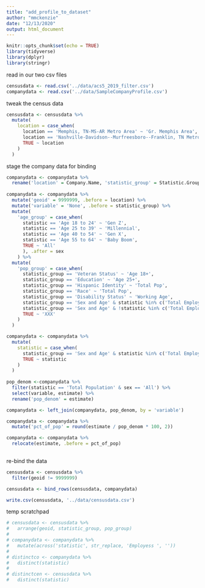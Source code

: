 ```yaml
---
title: "add_profile_to_dataset"
author: "mmckenzie"
date: "12/13/2020"
output: html_document
---
```


```r
knitr::opts_chunk$set(echo = TRUE)
library(tidyverse)
library(dplyr)
library(stringr)

```

read in our two csv files
```r

censusdata <- read.csv('../data/acs5_2019_filter.csv')
companydata <- read.csv('../data/SampleCompanyProfile.csv')

```

tweak the census data
```r
censusdata <- censusdata %>% 
  mutate(
    location = case_when(
      location == 'Memphis, TN-MS-AR Metro Area' ~ 'Gr. Memphis Area',
      location == 'Nashville-Davidson--Murfreesboro--Franklin, TN Metro Area' ~ 'Gr. Nashville Area',
      TRUE ~ location
    )
  )
```

stage the company data for binding
```r

companydata <- companydata %>% 
  rename('location' = Company.Name, 'statistic_group' = Statistic.Group, 'statistic' = Statistic, 'sex' = Sex, 'estimate' = Nbr.Employees)
  
companydata <- companydata %>% 
  mutate('geoid' = 9999999, .before = location) %>% 
  mutate('variable' = 'None', .before = statistic_group) %>% 
  mutate(
    'age_group' = case_when(
      statistic == 'Age 18 to 24' ~ 'Gen Z',
      statistic == 'Age 25 to 39' ~ 'Millennial',
      statistic == 'Age 40 to 54' ~ 'Gen X',
      statistic == 'Age 55 to 64' ~ 'Baby Boom',
      TRUE ~ 'All'
      ), .after = sex
    ) %>% 
  mutate(
    'pop_group' = case_when(
      statistic_group == 'Veteran Status' ~ 'Age 18+',
      statistic_group == 'Education' ~ 'Age 25+',
      statistic_group == 'Hispanic Identity' ~ 'Total Pop',
      statistic_group == 'Race' ~ 'Total Pop',
      statistic_group == 'Disability Status' ~ 'Working Age',
      statistic_group == 'Sex and Age' & statistic %in% c('Total Employees', 'Employees') ~ 'Total Pop',
      statistic_group == 'Sex and Age' & !statistic %in% c('Total Employees', 'Employees') ~ 'Working Age',
      TRUE ~ 'XXX'
    )
  )

companydata <- companydata %>%
  mutate(
    statistic = case_when(
      statistic_group == 'Sex and Age' & statistic %in% c('Total Employees', 'Employees') ~ 'Total Population',
      TRUE ~ statistic
    )
  )
  
pop_denom <-companydata %>% 
  filter(statistic == 'Total Population' & sex == 'All') %>% 
  select(variable, estimate) %>% 
  rename('pop_denom' = estimate)

companydata <- left_join(companydata, pop_denom, by = 'variable')

companydata <- companydata %>% 
  mutate('pct_of_pop' = round(estimate / pop_denom * 100, 2))

companydata <- companydata %>% 
  relocate(estimate, .before = pct_of_pop)
  
```

re-bind the data
```r

censusdata <- censusdata %>% 
  filter(geoid != 9999999)

censusdata <- bind_rows(censusdata, companydata)

write.csv(censusdata, '../data/censusdata.csv')

```


temp scratchpad
```r


# censusdata <- censusdata %>% 
#   arrange(geoid, statistic_group, pop_group)
# 
# companydata <- companydata %>% 
#   mutate(across('statistic', str_replace, 'Employess ', ''))
# 
# distinctco <- companydata %>% 
#   distinct(statistic)
# 
# distinctcen <- censusdata %>% 
#   distinct(statistic)
```

